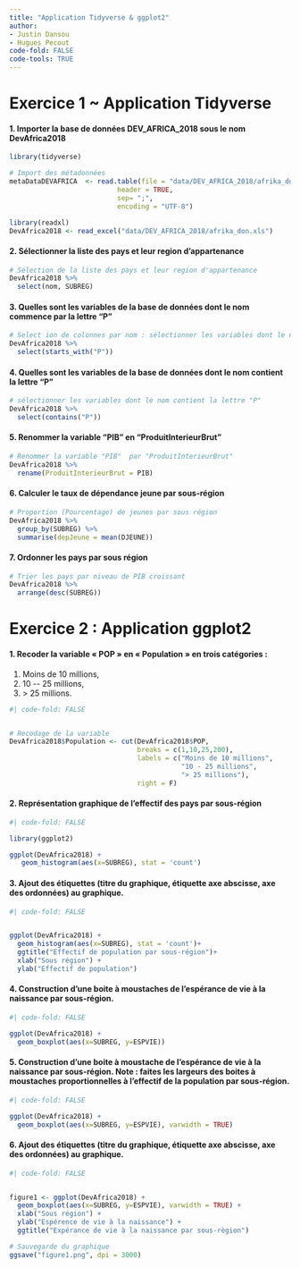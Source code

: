 ```yaml
---
title: "Application Tidyverse & ggplot2"
author: 
- Justin Dansou
- Hugues Pecout
code-fold: FALSE
code-tools: TRUE
---
```


# Exercice 1 \~ Application Tidyverse

#### 1. Importer la base de données DEV_AFRICA_2018 sous le nom DevAfrica2018

```r


library(tidyverse)

# Import des métadonnées
metaDataDEVAFRICA  <- read.table(file = "data/DEV_AFRICA_2018/afrika_don_meta.csv", 
                           header = TRUE,
                           sep= ";",
                           encoding = "UTF-8")

library(readxl)
DevAfrica2018 <- read_excel("data/DEV_AFRICA_2018/afrika_don.xls")

```

#### 2. Sélectionner la liste des pays et leur region d'appartenance

```r


# Sélection de la liste des pays et leur region d'appartenance
DevAfrica2018 %>%
  select(nom, SUBREG)

```

#### 3. Quelles sont les variables de la base de données dont le nom commence par la lettre "P"

```r

# Select ion de colonnes par nom : sélectionner les variables dont le nom commencent par "P" 
DevAfrica2018 %>%
  select(starts_with("P"))

```

#### 4. Quelles sont les variables de la base de données dont le nom contient la lettre "P"

```r

# sélectionner les variables dont le nom contient la lettre "P" 
DevAfrica2018 %>%
  select(contains("P"))
```

#### 5. Renommer la variable "PIB" en "ProduitInterieurBrut"

```r
# Renommer la variable "PIB"  par "ProduitInterieurBrut"
DevAfrica2018 %>%
  rename(ProduitInterieurBrut = PIB)
```

#### 6. Calculer le taux de dépendance jeune par sous-région

```r
# Proportion (Pourcentage) de jeunes par sous région
DevAfrica2018 %>%
  group_by(SUBREG) %>%
  summarise(depJeune = mean(DJEUNE))

```

#### 7. Ordonner les pays par sous région

```r

# Trier les pays par niveau de PIB croissant
DevAfrica2018 %>%
  arrange(desc(SUBREG))

```


# Exercice 2 : Application ggplot2


#### 1. Recoder la variable « POP » en « Population » en trois catégories : 

1) Moins de 10 millions,   
2) 10 \-- 25 millions,   
3) \> 25 millions.  

```r
#| code-fold: FALSE


# Recodage de la variable 
DevAfrica2018$Population <- cut(DevAfrica2018$POP,  
                                breaks = c(1,10,25,200), 
                                labels = c("Moins de 10 millions", 
                                           "10 - 25 millions", 
                                           "> 25 millions"), 
                                right = F)


```

#### 2. Représentation graphique de l'effectif des pays par sous-région

```r
#| code-fold: FALSE

library(ggplot2)

ggplot(DevAfrica2018) + 
   geom_histogram(aes(x=SUBREG), stat = 'count')

```

#### 3. Ajout des étiquettes (titre du graphique, étiquette axe abscisse, axe des ordonnées) au graphique.

```r
#| code-fold: FALSE


ggplot(DevAfrica2018) + 
  geom_histogram(aes(x=SUBREG), stat = 'count')+
  ggtitle("Effectif de population par sous-région")+
  xlab("Sous région") + 
  ylab("Effectif de population")

```

#### 4. Construction d'une boite à moustaches de l'espérance de vie à la naissance par sous-région.

```r
#| code-fold: FALSE

ggplot(DevAfrica2018) + 
  geom_boxplot(aes(x=SUBREG, y=ESPVIE))

```

#### 5. Construction d'une boite à moustache de l'espérance de vie à la naissance par sous-région. Note : faites les largeurs des boites à moustaches proportionnelles à l'effectif de la population par sous-région.

```r
#| code-fold: FALSE

ggplot(DevAfrica2018) + 
  geom_boxplot(aes(x=SUBREG, y=ESPVIE), varwidth = TRUE)
```

#### 6. Ajout des étiquettes (titre du graphique, étiquette axe abscisse, axe des ordonnées) au graphique.

```r
#| code-fold: FALSE


figure1 <- ggplot(DevAfrica2018) + 
  geom_boxplot(aes(x=SUBREG, y=ESPVIE), varwidth = TRUE) + 
  xlab("Sous région") + 
  ylab("Espérence de vie à la naissance") + 
  ggtitle("Expérance de vie à la naissance par sous-règion")

# Sauvegarde du graphique
ggsave("figure1.png", dpi = 3000)
```
